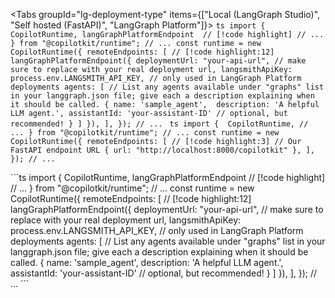 
<Tabs groupId="lg-deployment-type" items={["Local (LangGraph Studio)", "Self hosted (FastAPI)", "LangGraph Platform"]}>
  <Tab value="Local (LangGraph Studio)">
    ```ts
    import { 
      CopilotRuntime,
      langGraphPlatformEndpoint  // [!code highlight]
      // ...
    } from "@copilotkit/runtime";
    // ...
    const runtime = new CopilotRuntime({
      remoteEndpoints: [
        // [!code highlight:12]
        langGraphPlatformEndpoint({
          deploymentUrl: "your-api-url", // make sure to replace with your real deployment url,
          langsmithApiKey: process.env.LANGSMITH_API_KEY, // only used in LangGraph Platform deployments
          agents: [ // List any agents available under "graphs" list in your langgraph.json file; give each a description explaining when it should be called.
            {
              name: 'sample_agent', 
              description: 'A helpful LLM agent.',
              assistantId: 'your-assistant-ID' // optional, but recommended!
            }
          ]
        }),
      ],
    });
    // ...
    ```
  </Tab>
  <Tab value="Self hosted (FastAPI)">
    ```ts
    import { 
      CopilotRuntime,
      // ...
    } from "@copilotkit/runtime";
    // ...
    const runtime = new CopilotRuntime({
      remoteEndpoints: [
        // [!code highlight:3]
        // Our FastAPI endpoint URL
        { url: "http://localhost:8000/copilotkit" },
      ],
    });
    // ...
    ```
  </Tab>

  <Tab value="LangGraph Platform">
    ```ts
    import { 
      CopilotRuntime,
      langGraphPlatformEndpoint  // [!code highlight]
      // ...
    } from "@copilotkit/runtime";
    // ...
    const runtime = new CopilotRuntime({
      remoteEndpoints: [
        // [!code highlight:12]
        langGraphPlatformEndpoint({
          deploymentUrl: "your-api-url", // make sure to replace with your real deployment url,
          langsmithApiKey: process.env.LANGSMITH_API_KEY, // only used in LangGraph Platform deployments
          agents: [ // List any agents available under "graphs" list in your langgraph.json file; give each a description explaining when it should be called.
            {
              name: 'sample_agent', 
              description: 'A helpful LLM agent.',
              assistantId: 'your-assistant-ID' // optional, but recommended!
            }
          ]
        }),
      ],
    });
    // ...
    ```
  </Tab>
</Tabs>
